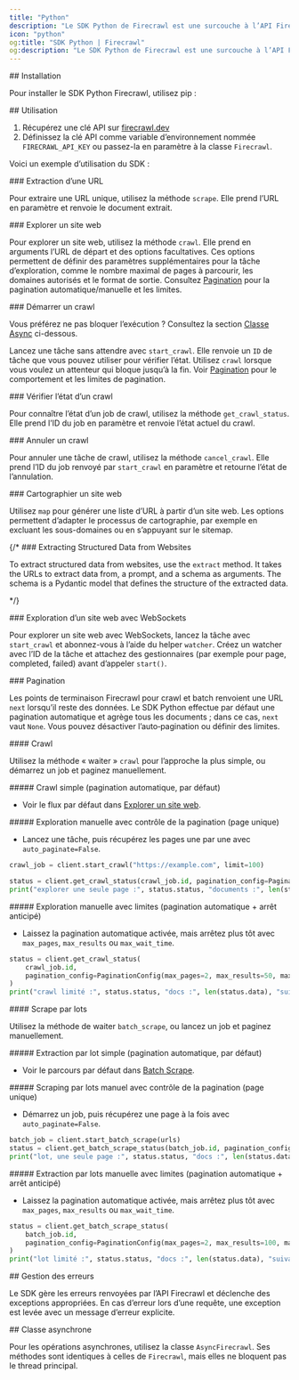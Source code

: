 ```yaml
---
title: "Python"
description: "Le SDK Python de Firecrawl est une surcouche à l’API Firecrawl qui vous aide à convertir facilement des sites web en Markdown."
icon: "python"
og:title: "SDK Python | Firecrawl"
og:description: "Le SDK Python de Firecrawl est une surcouche à l’API Firecrawl qui vous aide à convertir facilement des sites web en Markdown."
---
```



<div id="installation">
  ## Installation
</div>

Pour installer le SDK Python Firecrawl, utilisez pip :

<InstallationPython />

<div id="usage">
  ## Utilisation
</div>

1. Récupérez une clé API sur [firecrawl.dev](https://firecrawl.dev)
2. Définissez la clé API comme variable d’environnement nommée `FIRECRAWL_API_KEY` ou passez-la en paramètre à la classe `Firecrawl`.

Voici un exemple d’utilisation du SDK :

<ScrapeAndCrawlExamplePython />

<div id="scraping-a-url">
  ### Extraction d’une URL
</div>

Pour extraire une URL unique, utilisez la méthode `scrape`. Elle prend l’URL en paramètre et renvoie le document extrait.

<ScrapePythonShort />

<div id="crawl-a-website">
  ### Explorer un site web
</div>

Pour explorer un site web, utilisez la méthode `crawl`. Elle prend en arguments l’URL de départ et des options facultatives. Ces options permettent de définir des paramètres supplémentaires pour la tâche d’exploration, comme le nombre maximal de pages à parcourir, les domaines autorisés et le format de sortie. Consultez [Pagination](#pagination) pour la pagination automatique/manuelle et les limites.

<CrawlPythonShort />

<div id="start-a-crawl">
  ### Démarrer un crawl
</div>

<Tip>Vous préférez ne pas bloquer l’exécution ? Consultez la section [Classe Async](#async-class) ci-dessous.</Tip>

Lancez une tâche sans attendre avec `start_crawl`. Elle renvoie un `ID` de tâche que vous pouvez utiliser pour vérifier l’état. Utilisez `crawl` lorsque vous voulez un attenteur qui bloque jusqu’à la fin. Voir [Pagination](#pagination) pour le comportement et les limites de pagination.

<StartCrawlPythonShort />

<div id="checking-crawl-status">
  ### Vérifier l’état d’un crawl
</div>

Pour connaître l’état d’un job de crawl, utilisez la méthode `get_crawl_status`. Elle prend l’ID du job en paramètre et renvoie l’état actuel du crawl.

<CheckCrawlStatusPythonShort />

<div id="cancelling-a-crawl">
  ### Annuler un crawl
</div>

Pour annuler une tâche de crawl, utilisez la méthode `cancel_crawl`. Elle prend l’ID du job renvoyé par `start_crawl` en paramètre et retourne l’état de l’annulation.

<CancelCrawlPythonShort />

<div id="map-a-website">
  ### Cartographier un site web
</div>

Utilisez `map` pour générer une liste d’URL à partir d’un site web. Les options permettent d’adapter le processus de cartographie, par exemple en excluant les sous-domaines ou en s’appuyant sur le sitemap.

<MapPythonShort />

{/* ### Extracting Structured Data from Websites

  To extract structured data from websites, use the `extract` method. It takes the URLs to extract data from, a prompt, and a schema as arguments. The schema is a Pydantic model that defines the structure of the extracted data.

  <ExtractPythonShort /> */}

<div id="crawling-a-website-with-websockets">
  ### Exploration d’un site web avec WebSockets
</div>

Pour explorer un site web avec WebSockets, lancez la tâche avec `start_crawl` et abonnez-vous à l’aide du helper `watcher`. Créez un watcher avec l’ID de la tâche et attachez des gestionnaires (par exemple pour page, completed, failed) avant d’appeler `start()`.

<CrawlWebSocketPythonBase />

<div id="pagination">
  ### Pagination
</div>

Les points de terminaison Firecrawl pour crawl et batch renvoient une URL `next` lorsqu’il reste des données. Le SDK Python effectue par défaut une pagination automatique et agrège tous les documents ; dans ce cas, `next` vaut `None`. Vous pouvez désactiver l’auto‑pagination ou définir des limites.

<div id="crawl">
  #### Crawl
</div>

Utilisez la méthode « waiter » `crawl` pour l’approche la plus simple, ou démarrez un job et paginez manuellement.

<div id="simple-crawl-auto-pagination-default">
  ##### Crawl simple (pagination automatique, par défaut)
</div>

* Voir le flux par défaut dans [Explorer un site web](#crawl-a-website).

<div id="manual-crawl-with-pagination-control-single-page">
  ##### Exploration manuelle avec contrôle de la pagination (page unique)
</div>

* Lancez une tâche, puis récupérez les pages une par une avec `auto_paginate=False`.

```python Python
crawl_job = client.start_crawl("https://example.com", limit=100)

status = client.get_crawl_status(crawl_job.id, pagination_config=PaginationConfig(auto_paginate=False))
print("explorer une seule page :", status.status, "documents :", len(status.data), "suivant :", status.next)
```

<div id="manual-crawl-with-limits-auto-pagination-early-stop">
  ##### Exploration manuelle avec limites (pagination automatique + arrêt anticipé)
</div>

* Laissez la pagination automatique activée, mais arrêtez plus tôt avec `max_pages`, `max_results` ou `max_wait_time`.

```python Python
status = client.get_crawl_status(
    crawl_job.id,
    pagination_config=PaginationConfig(max_pages=2, max_results=50, max_wait_time=15),
)
print("crawl limité :", status.status, "docs :", len(status.data), "suivant :", status.next)
```

<div id="batch-scrape">
  #### Scrape par lots
</div>

Utilisez la méthode de waiter `batch_scrape`, ou lancez un job et paginez manuellement.

<div id="simple-batch-scrape-auto-pagination-default">
  ##### Extraction par lot simple (pagination automatique, par défaut)
</div>

* Voir le parcours par défaut dans [Batch Scrape](/fr/features/batch-scrape).

<div id="manual-batch-scrape-with-pagination-control-single-page">
  ##### Scraping par lots manuel avec contrôle de la pagination (page unique)
</div>

* Démarrez un job, puis récupérez une page à la fois avec `auto_paginate=False`.

```python Python
batch_job = client.start_batch_scrape(urls)
status = client.get_batch_scrape_status(batch_job.id, pagination_config=PaginationConfig(auto_paginate=False))
print("lot, une seule page :", status.status, "docs :", len(status.data), "suivant :", status.next)
```

<div id="manual-batch-scrape-with-limits-auto-pagination-early-stop">
  ##### Extraction par lots manuelle avec limites (pagination automatique + arrêt anticipé)
</div>

* Laissez la pagination automatique activée, mais arrêtez plus tôt avec `max_pages`, `max_results` ou `max_wait_time`.

```python Python
status = client.get_batch_scrape_status(
    batch_job.id,
    pagination_config=PaginationConfig(max_pages=2, max_results=100, max_wait_time=20),
)
print("lot limité :", status.status, "docs :", len(status.data), "suivant :", status.next)
```

<div id="error-handling">
  ## Gestion des erreurs
</div>

Le SDK gère les erreurs renvoyées par l’API Firecrawl et déclenche des exceptions appropriées. En cas d’erreur lors d’une requête, une exception est levée avec un message d’erreur explicite.

<div id="async-class">
  ## Classe asynchrone
</div>

Pour les opérations asynchrones, utilisez la classe `AsyncFirecrawl`. Ses méthodes sont identiques à celles de `Firecrawl`, mais elles ne bloquent pas le thread principal.

<AIOPython />
